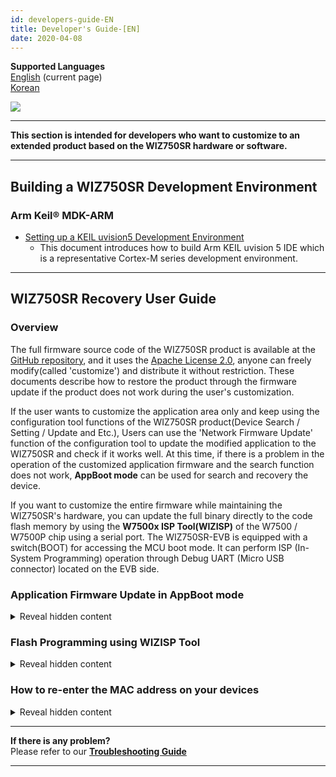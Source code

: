 ```yaml
---
id: developers-guide-EN
title: Developer's Guide-[EN]
date: 2020-04-08
---
```


**Supported Languages**  
[English](./Developers-Guide-EN) (current page)  
[Korean](./Developers-Guide-KO)

![](/img/products/wiz750sr/docs_icon.png)

-----

**This section is intended for developers who want to customize to an extended product based on the WIZ750SR hardware or software.**

-----

## Building a WIZ750SR Development Environment

### Arm Keil® MDK-ARM

  - [Setting up a KEIL uvision5 Development Environment](./mdk-arm.md)
      - This document introduces how to build Arm KEIL uvision 5 IDE which is a representative Cortex-M series development environment.
      
<!--
### Eclipse IDE with GNU Arm toolchain

  - [Setting up a Eclipse IDE Development Environment](/img/products/wiz750sr/developers/eclipse/en)
      - This document introduces how to install the Eclipse IDE, a popular and free embedded development environment.
-->
-----

## WIZ750SR Recovery User Guide

### Overview

The full firmware source code of the WIZ750SR product is available at the [GitHub repository](https://github.com/Wiznet/WIZ750SR), and it uses the [Apache
License 2.0](https://github.com/Wiznet/WIZ750SR/blob/master/LICENSE), anyone can freely modify(called 'customize') and distribute it without restriction. These documents describe how to restore the product through the firmware update if the product does not work during the user's customization.

If the user wants to customize the application area only and keep using the configuration tool functions of the WIZ750SR product(Device Search / Setting / Update and Etc.), Users can use the 'Network Firmware Update' function of the configuration tool to update the modified application to the WIZ750SR and check if it works well. At this time, if there is a problem in the operation of the customized application firmware and the search function does not work, **AppBoot mode** can be used for search and recovery the device.

If you want to customize the entire firmware while maintaining the WIZ750SR's hardware, you can update the full binary directly to the code flash memory by using the **W7500x ISP Tool(WIZISP)** of the W7500 / W7500P chip using a serial port. The WIZ750SR-EVB is equipped with a switch(BOOT) for accessing the MCU boot mode. It can perform ISP (In-System Programming) operation through Debug UART (Micro USB connector) located on the EVB side.

### Application Firmware Update in AppBoot mode

<details>
<summary>Reveal hidden content</summary>
If the customized application firmware does not work properly, WIZ750SR
can be restored by booting in AppBoot mode. The AppBoot area is designed
to support firmware update and recovery of the WIZ750SR device
application. It is designed to perform the following functions located
in the **initial 28KB part (0x0000\_0000 \~ 0x0000\_6FFF)** of the code
flash memory.

- **Device search function using configuration tool**
- **Device setting value change and save function**
  - Includes factory reset function
- **Network update function of application area firmware**

Therefore, if the device is malfunctioning due to an error in the
application firmware that has been modified for the purpose of the user,
it is possible to search for the product with the configuration tool and
update the new firmware by using the AppBoot mode. When using the
WIZ750SR-EVB, place the AppBoot switch(APP\_BOOT) of the EVB board in
'BOOT' and reboot to enter the AppBoot mode.

You can perform network firmware updates using AppBoot mode by following
steps: (WIZ750SR-EVB Rev1.0)

**1. Switch your WIZ750SR to AppBoot mode**

  - After changing the 'App\_Boot' switch of 'WIZ750SR-EVB' to 'Boot'
    and rebooting the device, AppBoot mode is activated.
  -  If the AppBoot mode is successfully activated, the Status LED of
    the module flickers rapidly.

![](/img/products/wiz750sr/developers/wiz750sr-evb-appboot-boxxx.png)

**2. Device Search using Configuration Tool**

  - Perform search the device with WIZnet-S2E-Tool-GUI(Configuration
    tool for WIZ750SR series).
  - Device search and firmware update function is work via TCP/IP
    network, so user's PC and devices should be able to network with
    each other.
  - If the device is in AppBoot mode, the status of the detected device
    is displayed as 'BOOT'.

![](/img/products/wiz750sr/developers/configtool-status-boot-box.png)

**3. Device update by New firmware**

  - Press the 'Upload' button on the Configuration tool to select the
    new firmware and click 'Open'.
  - The latest version of the configuration tool can be downloaded from
    [WIZnet-S2E-Tool-GUI Github
    repository](https://github.com/Wiznet/WIZnet-S2E-Tool-GUI/releases).
  - The procedure is the same as the application firmware update
    procedure of WIZ750SR device.

**4. Switch the device to Application mode**

  - Change the 'App_Boot' switch of WIZ750SR-EVB to 'Normal' and reboot
    the device.
  - Now you can see that your application firmware is working well.

</details>

### Flash Programming using WIZISP Tool

<details>
<summary>Reveal hidden content</summary>
Users can use the ISP Tool to update the WIZ750SR firmware.

:::note
[Go to ISP tool manual & Program download](./../../../Chip/MCU/W7500/documents/appnote/How-to-use-ISP-tool.md)
:::

Connect the device to PC using the USB type B cable and change the power
switch to ON.

If the device power on, the power LED of the module and the EVB board is
turned on.

Next, Check the COM port number of the connected device. Open the Device
Manager and check the COM port number of **'Silicon Labs CP210x USB to
UART Bridge (COMX)'**.

![Device Manager](/img/products/wiz750sr/developerguide/isptool/en_device_manager.png)

:::note
If the driver does not install
automatically, download the device driver from below link and install
it.

[CP210x Driver download page](https://www.silabs.com/products/development-tools/software/usb-to-uart-bridge-vcp-drivers)
:::

-----

**1. Setup the WIZ750SR-EVB Hardware**

\- Change to boot mode: Set the 'BOOT' Slide switch of WIZ750SR-EVB to
'BOOT' as shown in the picture below, then reboot the device.

![](/img/products/wiz750sr/developerguide/boot_sw.png)

**2. Firmware Update**

Run the W7500 ISP program.

  - Select the port and set the baud rate to 115200 in 'Step 1 - Serial
    Option'.
  - Click 'Open' button. If you entered Boot Mode successfully, then
    'Serial Open Complete' message will be printed on the status bar.

![](/img/products/wiz750sr/developers/fwupdate-wizisp/isp_tool-1-201807.png)

  - Set the **'Erase All Code Memory'** in **'Step 2 - Erase'.**

![](/img/products/wiz750sr/developers/fwupdate-wizisp/isp_tool-2-201807.png)

:::note
If you flashing binary with the
'Erase All Data/Code Memory' option, **all data(including the Mac
address) will be erased.**
:::

  - Click the 'Browse' button and select the binary file.
  - Click the 'ISP Start' button, then the firmware writing will be
    performed.

![](/img/products/wiz750sr/developerguide/processing.png)

  - Done.

![](/img/products/wiz750sr/developerguide/complete.png)

Finally, after changing the 'Boot' switch to 'Normal', reboot the
device.

</details>

### How to re-enter the MAC address on your devices

<details>
<summary>Reveal hidden content</summary>

Unintentionally, If you select 'Erase Data Block All Code Block' option
during firmware programming using WIZISP tool, configuration data
including MAC address will also be deleted. At this time, the MAC
address can be re-entered through the following procedure.

:::note
<a href="/img/products/wiz750sr/developers/restore-mac/wizmactool_v20151127.zip" target="_blank">Download the WizMACTool Program</a>  
:::

MAC address re-entry process is performed through Debug UART (ISP port)
of WIZ750SR device. So, check the COM port number of the connected
device. Open the Device Manager and check the COM port number of
'Silicon Labs CP210x USB to UART Bridge (COMX)'.

![Device Manager](/img/products/wiz750sr/developerguide/isptool/en_device_manager.png)

:::note
If the driver does not install
automatically, download the device driver from below link and install
it.

[CP210x Driver download page](https://www.silabs.com/products/development-tools/software/usb-to-uart-bridge-vcp-drivers)
:::

**1. Switch your WIZ750SR to normal mode**

  - Reboot after placing all the slide switch on the EVB to 'normal'.

![](/img/products/wiz750sr/developers/restore-mac/wiz750sr-evb-switch_normal.png)

**2. Run the WizMACTool program**

**3. Set the program options as shown below**

  - Set the serial settings and press the 'Connect' button
  - Type the device's MAC address with colons
  - Check the option 'For Writing WIZ107SR MAC'(compatible type device
    with WIZ750SR)

![](/img/products/wiz750sr/developers/restore-mac/wiz750sr-wizmactool-1.png)

**4. Press the 'Write MAC' button**

**5. Done**

  - You can check if the MAC address has been successfully entered
    through the serial terminal at the bottom of the program.

![](/img/products/wiz750sr/developers/restore-mac/wiz750sr-wizmactool-2.png)

</details>

-----

**If there is any problem?**  
Please refer to our **[Troubleshooting Guide](./Trouble-Shooting-EN)**

-----
